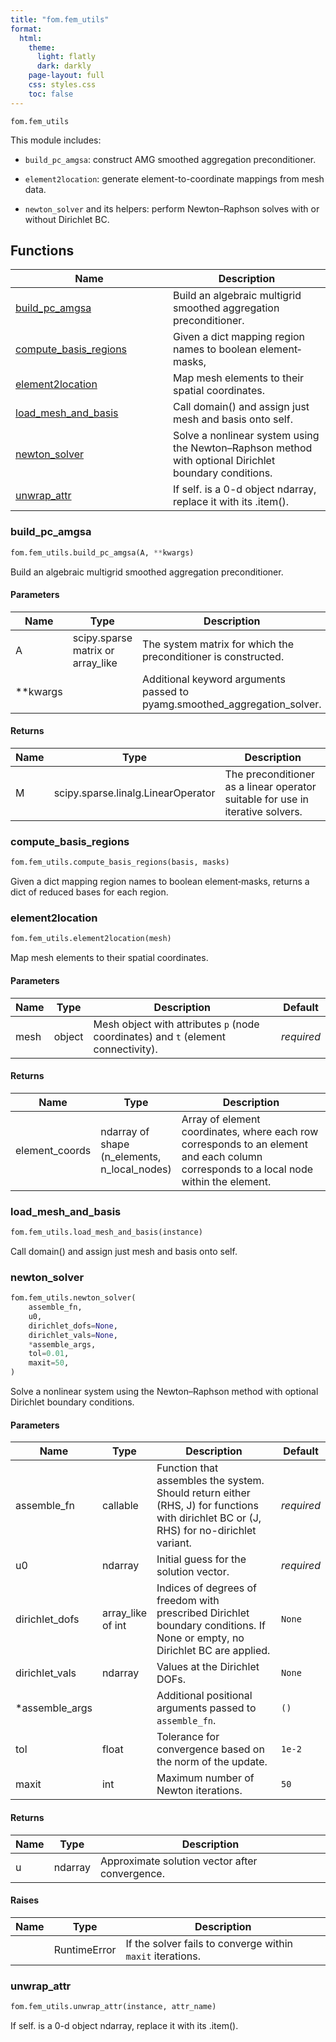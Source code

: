 ```yaml
---
title: "fom.fem_utils"
format:
  html:
    theme:
      light: flatly
      dark: darkly
    page-layout: full
    css: styles.css
    toc: false
---
```


`fom.fem_utils`

This module includes:

- `build_pc_amgsa`: construct AMG smoothed aggregation preconditioner.

- `element2location`: generate element-to-coordinate mappings from mesh data.

- `newton_solver` and its helpers: perform Newton–Raphson solves with or without Dirichlet BC.

## Functions

| Name | Description |
| --- | --- |
| [build_pc_amgsa](#skrom.fom.fem_utils.build_pc_amgsa) | Build an algebraic multigrid smoothed aggregation preconditioner. |
| [compute_basis_regions](#skrom.fom.fem_utils.compute_basis_regions) | Given a dict mapping region names to boolean element‐masks, |
| [element2location](#skrom.fom.fem_utils.element2location) | Map mesh elements to their spatial coordinates. |
| [load_mesh_and_basis](#skrom.fom.fem_utils.load_mesh_and_basis) | Call domain() and assign just mesh and basis onto self. |
| [newton_solver](#skrom.fom.fem_utils.newton_solver) | Solve a nonlinear system using the Newton–Raphson method with optional Dirichlet boundary conditions. |
| [unwrap_attr](#skrom.fom.fem_utils.unwrap_attr) | If self.<attr_name> is a 0-d object ndarray, replace it with its .item(). |

### build_pc_amgsa { #skrom.fom.fem_utils.build_pc_amgsa }

```python
fom.fem_utils.build_pc_amgsa(A, **kwargs)
```

Build an algebraic multigrid smoothed aggregation preconditioner.

#### Parameters {.doc-section .doc-section-parameters}

| Name     | Type                              | Description                                                               | Default    |
|----------|-----------------------------------|---------------------------------------------------------------------------|------------|
| A        | scipy.sparse matrix or array_like | The system matrix for which the preconditioner is constructed.            | _required_ |
| **kwargs |                                   | Additional keyword arguments passed to pyamg.smoothed_aggregation_solver. | `{}`       |

#### Returns {.doc-section .doc-section-returns}

| Name   | Type                               | Description                                                                    |
|--------|------------------------------------|--------------------------------------------------------------------------------|
| M      | scipy.sparse.linalg.LinearOperator | The preconditioner as a linear operator suitable for use in iterative solvers. |

### compute_basis_regions { #skrom.fom.fem_utils.compute_basis_regions }

```python
fom.fem_utils.compute_basis_regions(basis, masks)
```

Given a dict mapping region names to boolean element‐masks,
returns a dict of reduced bases for each region.

### element2location { #skrom.fom.fem_utils.element2location }

```python
fom.fem_utils.element2location(mesh)
```

Map mesh elements to their spatial coordinates.

#### Parameters {.doc-section .doc-section-parameters}

| Name   | Type   | Description                                                                        | Default    |
|--------|--------|------------------------------------------------------------------------------------|------------|
| mesh   | object | Mesh object with attributes `p` (node coordinates) and `t` (element connectivity). | _required_ |

#### Returns {.doc-section .doc-section-returns}

| Name           | Type                                         | Description                                                                                                                            |
|----------------|----------------------------------------------|----------------------------------------------------------------------------------------------------------------------------------------|
| element_coords | ndarray of shape (n_elements, n_local_nodes) | Array of element coordinates, where each row corresponds to an element and each column corresponds to a local node within the element. |

### load_mesh_and_basis { #skrom.fom.fem_utils.load_mesh_and_basis }

```python
fom.fem_utils.load_mesh_and_basis(instance)
```

Call domain() and assign just mesh and basis onto self.

### newton_solver { #skrom.fom.fem_utils.newton_solver }

```python
fom.fem_utils.newton_solver(
    assemble_fn,
    u0,
    dirichlet_dofs=None,
    dirichlet_vals=None,
    *assemble_args,
    tol=0.01,
    maxit=50,
)
```

Solve a nonlinear system using the Newton–Raphson method with optional Dirichlet boundary conditions.

#### Parameters {.doc-section .doc-section-parameters}

| Name           | Type              | Description                                                                                                                             | Default    |
|----------------|-------------------|-----------------------------------------------------------------------------------------------------------------------------------------|------------|
| assemble_fn    | callable          | Function that assembles the system. Should return either (RHS, J) for functions with dirichlet BC or (J, RHS) for no-dirichlet variant. | _required_ |
| u0             | ndarray           | Initial guess for the solution vector.                                                                                                  | _required_ |
| dirichlet_dofs | array_like of int | Indices of degrees of freedom with prescribed Dirichlet boundary conditions. If None or empty, no Dirichlet BC are applied.             | `None`     |
| dirichlet_vals | ndarray           | Values at the Dirichlet DOFs.                                                                                                           | `None`     |
| *assemble_args |                   | Additional positional arguments passed to `assemble_fn`.                                                                                | `()`       |
| tol            | float             | Tolerance for convergence based on the norm of the update.                                                                              | `1e-2`     |
| maxit          | int               | Maximum number of Newton iterations.                                                                                                    | `50`       |

#### Returns {.doc-section .doc-section-returns}

| Name   | Type    | Description                                    |
|--------|---------|------------------------------------------------|
| u      | ndarray | Approximate solution vector after convergence. |

#### Raises {.doc-section .doc-section-raises}

| Name   | Type         | Description                                                |
|--------|--------------|------------------------------------------------------------|
|        | RuntimeError | If the solver fails to converge within `maxit` iterations. |

### unwrap_attr { #skrom.fom.fem_utils.unwrap_attr }

```python
fom.fem_utils.unwrap_attr(instance, attr_name)
```

If self.<attr_name> is a 0-d object ndarray, replace it with its .item().